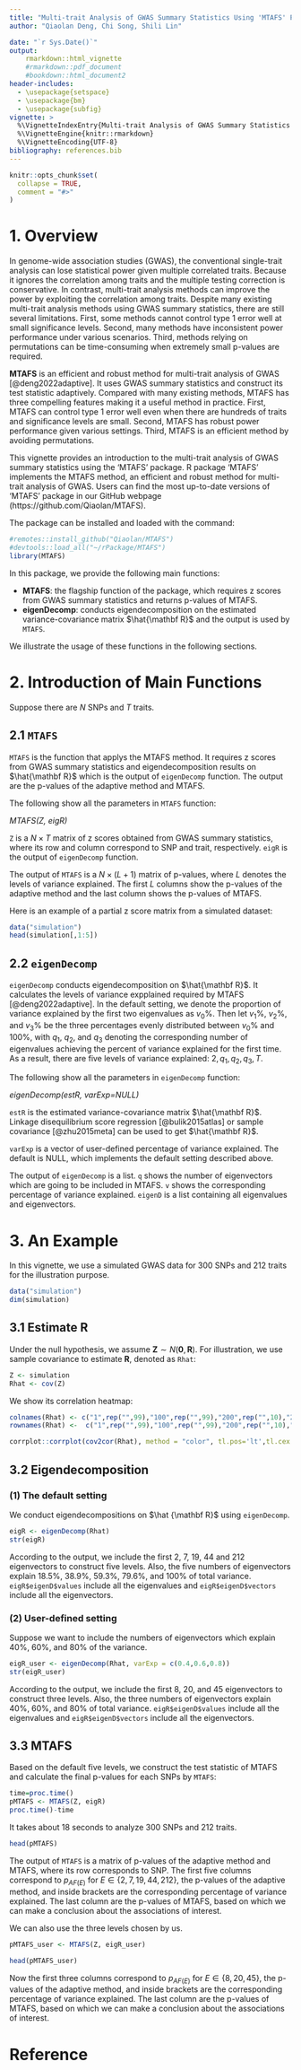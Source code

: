 ```yaml
---
title: "Multi-trait Analysis of GWAS Summary Statistics Using 'MTAFS' Package"
author: "Qiaolan Deng, Chi Song, Shili Lin"

date: "`r Sys.Date()`"
output: 
    rmarkdown::html_vignette
    #rmarkdown::pdf_document
    #bookdown::html_document2
header-includes:
  - \usepackage{setspace}
  - \usepackage{bm}
  - \usepackage{subfig}
vignette: >
  %\VignetteIndexEntry{Multi-trait Analysis of GWAS Summary Statistics using 'MTAFS' package}
  %\VignetteEngine{knitr::rmarkdown}
  %\VignetteEncoding{UTF-8}
bibliography: references.bib
---
```


```r
knitr::opts_chunk$set(
  collapse = TRUE,
  comment = "#>"
)
```


# 1. Overview

In genome-wide association studies (GWAS), the conventional single-trait analysis can lose statistical power given multiple correlated traits. Because it ignores the correlation among traits and the multiple testing correction is conservative. In contrast, multi-trait analysis methods can improve the power by exploiting the correlation among traits. Despite many existing multi-trait analysis methods using GWAS summary statistics, there are still several limitations. First, some methods cannot control type 1 error well at small significance levels. Second, many methods have inconsistent power performance under various scenarios. Third, methods relying on permutations can be time-consuming when extremely small p-values are required.

**MTAFS** is an efficient and robust method for multi-trait analysis of GWAS [@deng2022adaptive]. It uses GWAS summary statistics and construct its test statistic adaptively. Compared with many existing methods, MTAFS has three compelling features making it a useful method in practice. First, MTAFS can control type 1 error well even when there are hundreds of traits and significance levels are small. Second, MTAFS has robust power performance given various settings. Third, MTAFS is an efficient method by avoiding permutations.


This vignette provides an introduction to the multi-trait analysis of GWAS summary statistics using the 'MTAFS' package. R package 'MTAFS' implements the MTAFS method, an efficient and robust method for multi-trait analysis of GWAS. Users can find the most up-to-date versions of ‘MTAFS’ package in our GitHub webpage (https://github.com/Qiaolan/MTAFS).

The package can be installed and loaded with the command:
```r
#remotes::install_github("Qiaolan/MTAFS")
#devtools::load_all("~/rPackage/MTAFS")
library(MTAFS)
```


In this package, we provide the following main functions:

- **MTAFS**: the flagship function of the package, which requires z scores from GWAS summary statistics and returns p-values of MTAFS.
- **eigenDecomp**: conducts eigendecomposition on the estimated variance-covariance matrix $\hat{\mathbf R}$ and the output is used by `MTAFS`.


We illustrate the usage of these functions in the following sections.



# 2. Introduction of Main Functions

Suppose there are $N$ SNPs and $T$ traits. 
 
## 2.1 `MTAFS`

`MTAFS` is the function that applys the MTAFS method. It requires z scores from GWAS summary statistics and eigendecomposition results on $\hat{\mathbf R}$ which is the output of `eigenDecomp` function. The output are the p-values of the adaptive method and MTAFS.


The following show all the parameters in `MTAFS` function:

*MTAFS(Z, eigR)*

`Z` is a $N \times T$ matrix of z scores obtained from GWAS summary statistics, where its row and column correspond to SNP and trait, respectively. `eigR` is the output of `eigenDecomp` function.

The output of `MTAFS` is a $N \times (L+1)$ matrix of p-values, where $L$ denotes the levels of variance explained. The first $L$ columns show the p-values of the adaptive method and the last column shows the p-values of MTAFS.

Here is an example of a partial z score matrix from a simulated dataset:

```r
data("simulation")
head(simulation[,1:5])
```


## 2.2 `eigenDecomp`

`eigenDecomp` conducts eigendecomposition on $\hat{\mathbf R}$. It calculates the levels of variance expplained required by MTAFS [@deng2022adaptive]. In the default setting, we denote the proportion of variance explained by the first two eigenvalues as $v_0\%$. Then let $v_1\%$, $v_2\%$, and $v_3\%$ be the three percentages evenly distributed between $v_0\%$ and $100\%$, with $q_1$, $q_2$, and $q_3$ denoting the corresponding number of eigenvalues achieving the percent of variance explained for the first time. As a result, there are five levels of variance explained: $2, q_1,q_2,q_3,T$.


The following show all the parameters in `eigenDecomp` function:

*eigenDecomp(estR, varExp=NULL)*

`estR` is the estimated variance-covariance matrix $\hat{\mathbf R}$. Linkage disequilibrium score regression [@bulik2015atlas] or sample covariance [@zhu2015meta] can be used to get $\hat{\mathbf R}$.

`varExp` is a vector of user-defined percentage of variance explained. The default is NULL, which implements the default setting described above.

The output of `eigenDecomp` is a list. `q` shows the number of eigenvectors which are going to be included in MTAFS. `v` shows the corresponding percentage of variance explained. `eigenD` is a list containing all eigenvalues and eigenvectors. 



# 3. An Example

In this vignette, we use a simulated GWAS data for $300$ SNPs and $212$ traits for the illustration purpose.

```r
data("simulation")
dim(simulation)
```


## 3.1 Estimate $\mathbf R$

Under the null hypothesis, we assume $\mathbf Z \sim N(\mathbf 0, \mathbf R)$. For illustration, we use sample covariance to estimate $\mathbf R$, denoted as `Rhat`:

```r
Z <- simulation
Rhat <- cov(Z)
```

We show its correlation heatmap:

```r
colnames(Rhat) <- c("1",rep("",99),"100",rep("",99),"200",rep("",10),"212")
rownames(Rhat) <-  c("1",rep("",99),"100",rep("",99),"200",rep("",10),"212")
```

```r
corrplot::corrplot(cov2cor(Rhat), method = "color", tl.pos='lt',tl.cex = 0.8, tl.col = "black", mar = c(1,1,1,1), title = "")
```


## 3.2 Eigendecomposition



### (1) The default setting

We conduct eigendecompositions on $\hat {\mathbf R}$ using `eigenDecomp`.

```r
eigR <- eigenDecomp(Rhat)
str(eigR)
```

According to the output, we include the first 2, 7, 19, 44 and 212 eigenvectors to construct five levels. Also, the five numbers of eigenvectors explain $18.5\%$, $38.9\%$, $59.3\%$, $79.6\%$, and $100 \%$ of total variance. `eigR$eigenD$values` include all the eigenvalues and `eigR$eigenD$vectors` include all the eigenvectors.


### (2) User-defined setting

Suppose we want to include the numbers of eigenvectors which explain $40\%$, $60\%$, and $80\%$ of the variance.

```r
eigR_user <- eigenDecomp(Rhat, varExp = c(0.4,0.6,0.8))
str(eigR_user)
```

According to the output, we include the first $8$, $20$, and $45$ eigenvectors to construct three levels. Also, the three numbers of eigenvectors explain $40\%$, $60\%$, and $80 \%$ of total variance. `eigR$eigenD$values` include all the eigenvalues and `eigR$eigenD$vectors` include all the eigenvectors.


## 3.3 MTAFS

Based on the default five levels, we construct the test statistic of MTAFS and calculate the final p-values for each SNPs by `MTAFS`:

```r
time=proc.time()
pMTAFS <- MTAFS(Z, eigR)
proc.time()-time
```

It takes about 18 seconds to analyze 300 SNPs and 212 traits.

```r
head(pMTAFS)
```

The output of `MTAFS` is a matrix of p-values of the adaptive method and MTAFS, where its row corresponds to SNP. The first five columns correspond to $p_{AF(E)}$ for $E \in \{2, 7, 19, 44, 212\}$, the p-values of the adaptive method, and inside brackets are the corresponding percentage of variance explained. The last column are the p-values of MTAFS, based on which we can make a conclusion about the associations of interest.


We can also use the three levels chosen by us. 

```r
pMTAFS_user <- MTAFS(Z, eigR_user)
```
 

```r
head(pMTAFS_user)
```

Now the first three columns correspond to $p_{AF(E)}$ for $E \in \{8, 20, 45\}$, the p-values of the adaptive method, and inside brackets are the corresponding percentage of variance explained. The last column are the p-values of MTAFS, based on which we can make a conclusion about the associations of interest.


# Reference
